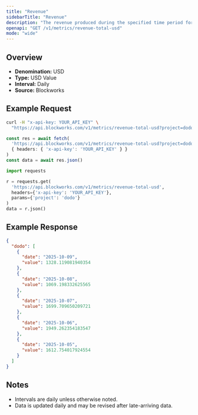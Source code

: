 ```yaml
---
title: "Revenue"
sidebarTitle: "Revenue"
description: "The revenue produced during the specified time period for given project."
openapi: "GET /v1/metrics/revenue-total-usd"
mode: "wide"
---
```


## Overview

- **Denomination:** USD
- **Type:** USD Value
- **Interval:** Daily
- **Source:** Blockworks

## Example Request

<CodeGroup>

```bash cURL
curl -H "x-api-key: YOUR_API_KEY" \
  "https://api.blockworks.com/v1/metrics/revenue-total-usd?project=dodo"
```

```typescript TypeScript
const res = await fetch(
  'https://api.blockworks.com/v1/metrics/revenue-total-usd?project=dodo',
  { headers: { 'x-api-key': 'YOUR_API_KEY' } }
)
const data = await res.json()
```

```python Python
import requests

r = requests.get(
  'https://api.blockworks.com/v1/metrics/revenue-total-usd',
  headers={'x-api-key': 'YOUR_API_KEY'},
  params={'project': 'dodo'}
)
data = r.json()
```

</CodeGroup>

## Example Response

```json
{
  "dodo": [
    {
      "date": "2025-10-09",
      "value": 1328.119081940354
    },
    {
      "date": "2025-10-08",
      "value": 1069.198332625565
    },
    {
      "date": "2025-10-07",
      "value": 1699.709650209721
    },
    {
      "date": "2025-10-06",
      "value": 1949.262354183547
    },
    {
      "date": "2025-10-05",
      "value": 1612.754017924554
    }
  ]
}
```

## Notes
- Intervals are daily unless otherwise noted.
- Data is updated daily and may be revised after late-arriving data.